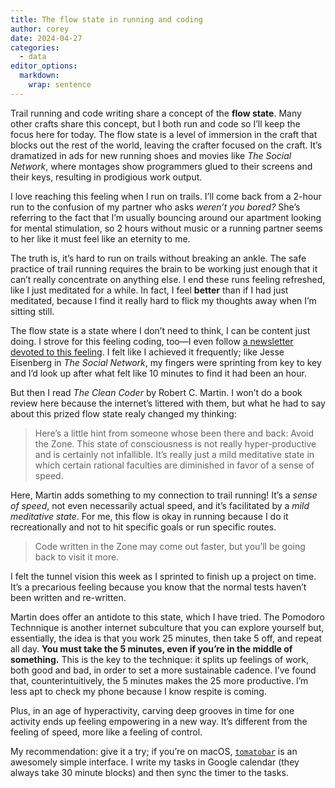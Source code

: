 ```yaml
---
title: The flow state in running and coding
author: corey
date: 2024-04-27
categories:
  - data
editor_options: 
  markdown: 
    wrap: sentence
---
```


Trail running and code writing share a concept of the **flow state**.
Many other crafts share this concept, but I both run and code so I'll keep the focus here for today.
The flow state is a level of immersion in the craft that blocks out the rest of the world, leaving the crafter focused on the craft.
It's dramatized in ads for new running shoes and movies like *The Social Network*, where montages show programmers glued to their screens and their keys, resulting in prodigious work output.

I love reaching this feeling when I run on trails.
I'll come back from a 2-hour run to the confusion of my partner who asks *weren't you bored?*
She's referring to the fact that I'm usually bouncing around our apartment looking for mental stimulation, so 2 hours without music or a running partner seems to her like it must feel like an eternity to me.

The truth is, it's hard to run on trails without breaking an ankle.
The safe practice of trail running requires the brain to be working just enough that it can't really concentrate on anything else.
I end these runs feeling refreshed, like I just meditated for a while.
In fact, I feel **better** than if I had just meditated, because I find it really hard to flick my thoughts away when I'm sitting still.

The flow state is a state where I don't need to think, I can be content just doing.
I strove for this feeling coding, too---I even follow [a newsletter devoted to this feeling](https://www.flowstate.fm/).
I felt like I achieved it frequently; like Jesse Eisenberg in *The Social Network*, my fingers were sprinting from key to key and I'd look up after what felt like 10 minutes to find it had been an hour.

But then I read *The Clean Coder* by Robert C. Martin.
I won't do a book review here because the internet's littered with them, but what he had to say about this prized flow state realy changed my thinking:

>Here’s a little hint from someone whose been there and back: Avoid the Zone. This state of consciousness is not really hyper-productive and is certainly not infallible. It’s really just a mild meditative state in which certain rational faculties are diminished in favor of a sense of speed.

Here, Martin adds something to my connection to trail running!
It's a *sense of speed*, not even necessarily actual speed, and it's facilitated by a *mild meditative state*.
For me, this flow is okay in running because I do it recreationally and not to hit specific goals or run specific routes.

>Code written in the Zone may come out faster, but you’ll be going back to visit it more.

I felt the tunnel vision this week as I sprinted to finish up a project on time.
It's a precarious feeling because you know that the normal tests haven't been written and re-written.

Martin does offer an antidote to this state, which I have tried.
The Pomodoro Technnique is another internet subculture that you can explore yourself but, essentially, the idea is that you work 25 minutes, then take 5 off, and repeat all day.
**You must take the 5 minutes, even if you're in the middle of something.**
This is the key to the technique: it splits up feelings of work, both good and bad, in order to set a more sustainable cadence.
I've found that, counterintuitively, the 5 minutes makes the 25 more productive.
I'm less apt to check my phone because I know respite is coming.

Plus, in an age of hyperactivity, carving deep grooves in time for one activity ends up feeling empowering in a new way.
It's different from the feeling of speed, more like a feeling of control.

My recommendation: give it a try; if you're on macOS, [`tomatobar`](https://github.com/ivoronin/TomatoBar) is an awesomely simple interface.
I write my tasks in Google calendar (they always take 30 minute blocks) and then sync the timer to the tasks.
